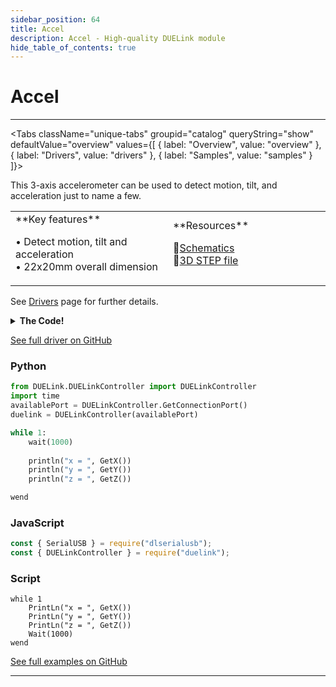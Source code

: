 ```yaml
---
sidebar_position: 64
title: Accel
description: Accel - High-quality DUELink module
hide_table_of_contents: true
---
```



# Accel

<ImageSection 
  product="seaccel-a"
  tagline="3-Axis Accelerometer"
/>

---

<Tabs className="unique-tabs" groupid="catalog" queryString="show" defaultValue="overview"
  values={[
    {
        label: "Overview",
        value: "overview"
    },
    {
        label: "Drivers",
        value: "drivers"
    },
    {
        label: "Samples",
        value: "samples"
    }
]}>

<TabItem value="overview">

This 3-axis accelerometer can be used to detect motion, tilt, and acceleration just to name a few.

<table><td width='50%'>
**Key features**

• Detect motion, tilt and acceleration<br/>
• 22x20mm overall dimension<br/>

</td><td width='50%'>
**Resources**
 
📄[Schematics](/sch/gdl-seaccel-a.pdf)<br/>
🔩[3D STEP file](/3d/gdl-seaccel-a.step)<br/>
</td></table>

</TabItem>

<TabItem value="drivers">

See [Drivers](/docs/engine/drivers) page for further details.

<details>
<summary><strong>The Code!</strong></summary>

**Accel Driver**

```text
##### Accel Driver #####

fn DVer()
    return 1.0
fend

Dim b1[1]

fn Init()
    I2cCfg(400)    
    I2cWr(0x4c, [0x20, 2], 0) # 0x4c: I2c address, [0x20,1] MC3216_Outcfg
    I2cWr(0x4c, [0x07, 1], 0) # 0x4c: I2c address, [0x07,1] MC3216_Mode
fend

fn Convert(c)
    if (c > 127)
        c = c - 256
    end
    
    c = c * 1024 / 64
    
    if (c > 1024)
        c = 1024
    end
    
    if (c < -1024)
        c = -1024
    end
    
    return c
fend

fn GetX()
    I2cWr(0x4C, [0x0D], b1) # 0x0D MC3216_XOut
    return Convert(b1[0])
fend

fn GetY()
    I2cWr(0x4C, [0x0F], b1) # 0x0F MC3216_YOut
    return Convert(b1[0])
fend

fn GetZ()
    I2cWr(0x4C, [0x11], b1) # 0x11 MC3216_ZOut
    return Convert(b1[0])
fend

Init()

#########################
```

</details>

[See full driver on GitHub](https://github.com/ghi-electronics/duelink-website/tree/main/static/code/drivers)

</TabItem>

<TabItem value="samples">

### Python

```python
from DUELink.DUELinkController import DUELinkController
import time
availablePort = DUELinkController.GetConnectionPort()
duelink = DUELinkController(availablePort)

while 1:
    wait(1000)
    
    println("x = ", GetX())
    println("y = ", GetY())
    println("z = ", GetZ())

wend
```

### JavaScript

```javascript
const { SerialUSB } = require("dlserialusb");
const { DUELinkController } = require("duelink");
```

### Script

```text
while 1
    PrintLn("x = ", GetX())
    PrintLn("y = ", GetY())
    PrintLn("z = ", GetZ())
    Wait(1000)
wend
```

[See full examples on GitHub](https://github.com/ghi-electronics/duelink-website/tree/main/static/code/samples)

</TabItem>

</Tabs>

---

<OrderSection
    product="DUELink Accel"
    partnumber="GDL-SEACCEL-A"
    price="$0.00"
/>
